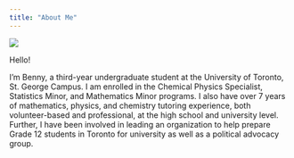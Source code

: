 ```yaml
---
title: "About Me"
---
```


![](Benny%20Rochwerg%20Image.jpg)

Hello!

I'm Benny, a third-year undergraduate student at the University of Toronto, St. George Campus. I am enrolled in the Chemical Physics Specialist, Statistics Minor, and Mathematics Minor programs. I also have over 7 years of mathematics, physics, and chemistry tutoring experience, both volunteer-based and professional, at the high school and university level. Further, I have been involved in leading an organization to help prepare Grade 12 students in Toronto for university as well as a political advocacy group.
